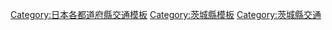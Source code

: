 {{日本行政區劃分類導航|交通模板}}
[[Category:日本各都道府縣交通模板|Category:日本各都道府縣交通模板]]
[[Category:茨城縣模板|Category:茨城縣模板]]
[[Category:茨城縣交通|Category:茨城縣交通]]